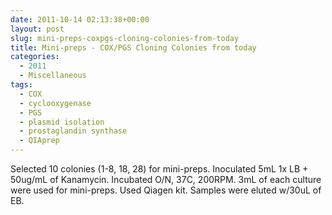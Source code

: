 ```yaml
---
date: 2011-10-14 02:13:38+00:00
layout: post
slug: mini-preps-coxpgs-cloning-colonies-from-today
title: Mini-preps - COX/PGS Cloning Colonies from today
categories:
  - 2011
  - Miscellaneous
tags:
  - COX
  - cyclooxygenase
  - PGS
  - plasmid isolation
  - prostaglandin synthase
  - QIAprep
---
```


Selected 10 colonies (1-8, 18, 28) for mini-preps. Inoculated 5mL 1x LB + 50ug/mL of Kanamycin. Incubated O/N, 37C, 200RPM. 3mL of each culture were used for mini-preps. Used Qiagen kit. Samples were eluted w/30uL of EB.

